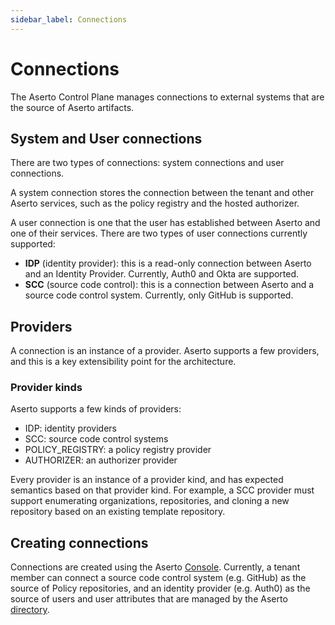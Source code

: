 ```yaml
---
sidebar_label: Connections
---
```


# Connections

The Aserto Control Plane manages connections to external systems that are the source of 
Aserto artifacts.

## System and User connections

There are two types of connections: system connections and user connections. 

A system connection stores the connection between the tenant and other Aserto services, such as the policy registry and 
the hosted authorizer. 

A user connection is one that the user has established between Aserto and one of their services. There 
are two types of user connections currently supported: 
* **IDP** (identity provider): this is a read-only connection between Aserto and an Identity Provider. Currently, Auth0 and Okta are supported.
* **SCC** (source code control): this is a connection between Aserto and a source code control system. Currently, only GitHub is supported.

## Providers

A connection is an instance of a provider. Aserto supports a few providers, and this is a 
key extensibility point for the architecture. 

### Provider kinds

Aserto supports a few kinds of providers:
* IDP: identity providers
* SCC: source code control systems
* POLICY_REGISTRY: a policy registry provider
* AUTHORIZER: an authorizer provider

Every provider is an instance of a provider kind, and has expected semantics based on that provider kind. 
For example, a SCC provider must support enumerating organizations, repositories, and cloning a 
new repository based on an existing template repository.

## Creating connections

Connections are created using the Aserto [Console](/docs/aserto-console/connections). Currently, a tenant 
member can connect a source code control system (e.g. GitHub) as the source of Policy repositories, 
and an identity provider (e.g. Auth0) as the source of users and user attributes that are managed 
by the Aserto [directory](/docs/overview/directory).

